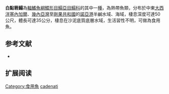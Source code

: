 {{Speciesbox
| name = 白點箬鰨
| status = NE
| status_system = IUCN3.1
| image = 
| image_width = 250px
| genus = Synaptura
| species = cadenati
| authority = [[Chabanaud|Chabanaud]], 1948
| synonyms = *''Dagetichthys cadenati,Chabanaud, 1948 ''
}}

'''白點箬鰨'''為[[輻鰭魚綱|輻鰭魚綱]][[鰈形目|鰈形目]][[鰨亞目|鰨亞目]][[鰨科|鰨科]]的其中一[[種|種]]，為熱帶魚類，分布於中東[[大西洋|大西洋]][[塞內加爾|塞內加爾]]、[[幾內亞灣|幾內亞灣]]至[[剛果共和國|剛果共和國]]的[[諾亞港|諾亞港]]半鹹水域、海域，棲息深度可達50公尺，體長可達35公分，棲息在沙泥底質底層水域，生活習性不明，可做為食用魚。
==参考文献==
*{{FishBase_species|genus=Synaptura|species=cadenati|year=2014|month=4}}

== 扩展阅读 ==
{{refbegin}}
{{wikispecies-inline|Synaptura cadenati|白點箬鰨}}
{{refend}}
{{Taxonbar|from=Q2058993}}

[[Category:食用魚|Category:食用魚]]
[[Category:箬鰨屬|cadenati]]


{{魚類小作品}}
